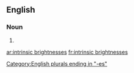 ==English==

===Noun===
{{head|en|noun plural form}}

# {{plural of|intrinsic brightness|lang=en}}

[[Category:English plurals ending in "-es"]]

[[ar:intrinsic brightnesses]]
[[fr:intrinsic brightnesses]]